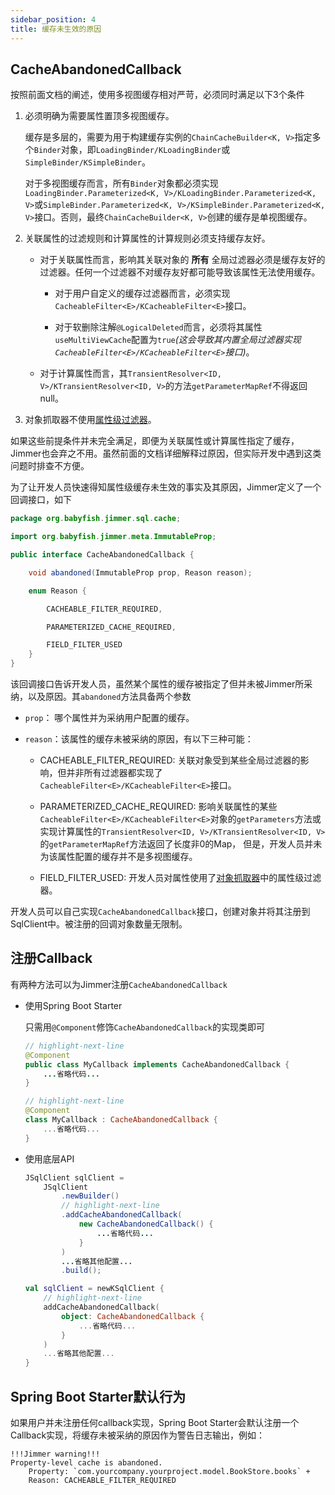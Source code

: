 ```yaml
---
sidebar_position: 4
title: 缓存未生效的原因
---
```



## CacheAbandonedCallback

按照前面文档的阐述，使用多视图缓存相对严苛，必须同时满足以下3个条件

1.  必须明确为需要属性置顶多视图缓存。

    缓存是多层的，需要为用于构建缓存实例的`ChainCacheBuilder<K, V>`指定多个`Binder`对象，即`LoadingBinder/KLoadingBinder`或`SimpleBinder/KSimpleBinder`。
    
    对于多视图缓存而言，所有`Binder`对象都必须实现`LoadingBinder.Parameterized<K, V>/KLoadingBinder.Parameterized<K, V>`或`SimpleBinder.Parameterized<K, V>/KSimpleBinder.Parameterized<K, V>`接口。否则，最终`ChainCacheBuilder<K, V>`创建的缓存是单视图缓存。

2.  关联属性的过滤规则和计算属性的计算规则必须支持缓存友好。

    -   对于关联属性而言，影响其关联对象的 **所有** 全局过滤器必须是缓存友好的过滤器。任何一个过滤器不对缓存友好都可能导致该属性无法使用缓存。

        -   对于用户自定义的缓存过滤器而言，必须实现`CacheableFilter<E>/KCacheableFilter<E>`接口。

        -   对于软删除注解`@LogicalDeleted`而言，必须将其属性`useMultiViewCache`配置为`true`*(这会导致其内置全局过滤器实现`CacheableFilter<E>/KCacheableFilter<E>`接口)*。

    -   对于计算属性而言，其`TransientResolver<ID, V>/KTransientResolver<ID, V>`的方法`getParameterMapRef`不得返回null。

3.  对象抓取器不使用[属性级过滤器](../../query/object-fetcher/association#属性过滤器)。

如果这些前提条件并未完全满足，即便为关联属性或计算属性指定了缓存，Jimmer也会弃之不用。虽然前面的文档详细解释过原因，但实际开发中遇到这类问题时排查不方便。

为了让开发人员快速得知属性级缓存未生效的事实及其原因，Jimmer定义了一个回调接口，如下

```java
package org.babyfish.jimmer.sql.cache;

import org.babyfish.jimmer.meta.ImmutableProp;

public interface CacheAbandonedCallback {

    void abandoned(ImmutableProp prop, Reason reason);

    enum Reason {

        CACHEABLE_FILTER_REQUIRED,

        PARAMETERIZED_CACHE_REQUIRED,

        FIELD_FILTER_USED
    }
}
```

该回调接口告诉开发人员，虽然某个属性的缓存被指定了但并未被Jimmer所采纳，以及原因。其`abandoned`方法具备两个参数

-   `prop`： 哪个属性并为采纳用户配置的缓存。

-   `reason`：该属性的缓存未被采纳的原因，有以下三种可能：

    -   CACHEABLE_FILTER_REQUIRED: 关联对象受到某些全局过滤器的影响，但并非所有过滤器都实现了`CacheableFilter<E>/KCacheableFilter<E>`接口。

    -   PARAMETERIZED_CACHE_REQUIRED: 影响关联属性的某些`CacheableFilter<E>/KCacheableFilter<E>`对象的`getParameters`方法或实现计算属性的`TransientResolver<ID, V>/KTransientResolver<ID, V>`的`getParameterMapRef`方法返回了长度非0的Map，
        但是，开发人员并未为该属性配置的缓存并不是多视图缓存。

    -   FIELD_FILTER_USED: 开发人员对属性使用了[对象抓取器](../../query/object-fetcher)中的属性级过滤器。

开发人员可以自己实现`CacheAbandonedCallback`接口，创建对象并将其注册到SqlClient中。被注册的回调对象数量无限制。

## 注册Callback

有两种方法可以为Jimmer注册`CacheAbandonedCallback`

-   使用Spring Boot Starter

    只需用`@Component`修饰`CacheAbandonedCallback`的实现类即可

    <Tabs groupId="language">
    <TabItem value="java" label="Java">

    ```java
    // highlight-next-line
    @Component
    public class MyCallback implements CacheAbandonedCallback {
        ...省略代码...
    }
    ```

    </TabItem>
    <TabItem value="kotlin" label="Kotlin">

    ```kotlin
    // highlight-next-line
    @Component
    class MyCallback : CacheAbandonedCallback {
        ...省略代码...
    }
    ```

    </TabItem>
    </Tabs>

-   使用底层API 

    
    <Tabs groupId="language">
    <TabItem value="java" label="Java">

    ```java
    JSqlClient sqlClient = 
        JSqlClient
            .newBuilder()
            // highlight-next-line
            .addCacheAbandonedCallback(
                new CacheAbandonedCallback() {
                    ...省略代码...
                }
            )
            ...省略其他配置...
            .build();
    ```

    </TabItem>
    <TabItem value="kotlin" label="Kotlin">

    ```kotlin
    val sqlClient = newKSqlClient {
        // highlight-next-line
        addCacheAbandonedCallback(
            object: CacheAbandonedCallback {
                ...省略代码...
            }
        )
        ...省略其他配置...
    }
    ```

    </TabItem>
    </Tabs>

## Spring Boot Starter默认行为

如果用户并未注册任何callback实现，Spring Boot Starter会默认注册一个Callback实现，将缓存未被采纳的原因作为警告日志输出，例如：

```
!!!Jimmer warning!!!
Property-level cache is abandoned.
    Property: `com.yourcompany.yourproject.model.BookStore.books` +
    Reason: CACHEABLE_FILTER_REQUIRED
``` 
